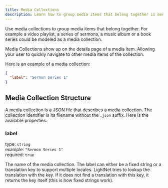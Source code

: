 ```yaml
---
title: Media Collections
description: Learn how to group media items that belong together in media collections.
---
```


Use media collections to group media items that belong together. For example a video playlist, a series of sermons, a music album or a book series could be modeled as a media collection.

Media Collections show up on the details page of a media item. Allowing your user to quickly navigate to other media items of the collection.

Here is an example of a media collection:

```json title="src/content/media-collections/sermon-series-1.json"
{
  "label": "Sermon Series 1"
}
```

## Media Collection Structure

A media collection is a JSON file that describes a media collection. The collection identifier is its filename without the `.json` suffix. Here is the available properties.

### label

type: `string` \
example: `"Sermon Series 1"` \
required: `true`

The name of the media collection. The label can either be a fixed string or a translation key to support multiple locales. LightNet tries to lookup the translation with the key. 
If it does not find a translation with this key, it returns the key itself (this is how fixed strings work).
